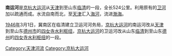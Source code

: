 '''南运河'''是[[京杭大运河|京杭大运河]]从[[天津|天津]]到至山东[[临清|临清]]的一段，全长524公里。利用原有的[[卫河|卫河]]加以疏通而成。水流自南而北，至[[天津|天津]]汇入[[海河|海河]]，流进[[渤海|渤海]]。

[[1946年|1946年]]3月1日，冀南区在临清建立卫运河河务局，[[京杭大运河|京杭大运河]]的南运河改从[[天津|天津]]到至山东[[德州市|德州市]]的[[四女寺枢纽|四女寺水利枢纽]]，[[京杭大运河|京杭大运河]]的卫运河改从山东[[临清|临清]]到至山东[[德州|德州]]的[[四女寺枢纽|四女寺水利枢纽]]的一段。

{{京杭大运河}}
{{大运河世界文化遗产}}
{{海河}}

[[Category:天津河流|Category:天津河流]]
[[Category:京杭大运河|Category:京杭大运河]]